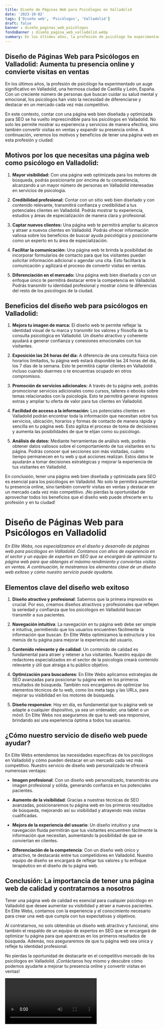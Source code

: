```yaml
---
title: Diseño de Páginas Web para Psicólogos en Valladolid
date: '2023-10-02'
tags: ['Diseño web', 'Psicólogos', 'Valladolid']
draft: false
banner : diseño_paginas_web_psicólogos
fondoBanner : diseño_pagina_web_valladolid.webp
summary: En los últimos años, la profesión de psicólogo ha experimentado un auge significativo en Valladolid, una hermosa ciudad de Castilla y León, España. Con un creciente número de personas que buscan cuidar su salud mental y emocional, los psicólogos han visto la necesidad de diferenciarse y destacar en un mercado cada vez más competitivo.
---
```


## Diseño de Páginas Web para Psicólogos en Valladolid: Aumenta tu presencia online y convierte visitas en ventas

En los últimos años, la profesión de psicólogo ha experimentado un auge significativo en Valladolid, una hermosa ciudad de Castilla y León, España. Con un creciente número de personas que buscan cuidar su salud mental y emocional, los psicólogos han visto la necesidad de diferenciarse y destacar en un mercado cada vez más competitivo.

En este contexto, contar con una página web bien diseñada y optimizada para SEO se ha vuelto imprescindible para los psicólogos en Valladolid. No solo les permite mostrar su experiencia y servicios de manera efectiva, sino también convertir visitas en ventas y expandir su presencia online. A continuación, veremos los motivos y beneficios de tener una página web en esta profesión y ciudad:

## Motivos por los que necesitas una página web como psicólogo en Valladolid:

1. **Mayor visibilidad:** Con una página web optimizada para los motores de búsqueda, podrás posicionarte por encima de tu competencia, alcanzando a un mayor número de personas en Valladolid interesadas en servicios de psicología.

2. **Credibilidad profesional:** Contar con un sitio web bien diseñado y con contenido relevante, transmitirá confianza y credibilidad a tus potenciales clientes en Valladolid. Podrás mostrar tu experiencia, estudios y áreas de especialización de manera clara y profesional.

3. **Captar nuevos clientes:** Una página web te permitirá ampliar tu alcance y atraer a nuevos clientes en Valladolid. Podrás ofrecer información valiosa sobre los beneficios de buscar ayuda psicológica y posicionarte como un experto en tu área de especialización.

4. **Facilitar la comunicación:** Una página web te brinda la posibilidad de incorporar formularios de contacto para que los visitantes puedan solicitar información adicional o agendar una cita. Esto facilitará la comunicación y agilizará el proceso de convertir visitas en ventas.

5. **Diferenciación en el mercado:** Una página web bien diseñada y con un enfoque único te permitirá destacar entre la competencia en Valladolid. Podrás transmitir tu identidad profesional y mostrar cómo te diferencias del resto de los psicólogos de la ciudad.

## Beneficios del diseño web para psicólogos en Valladolid:

1. **Mejora tu imagen de marca:** El diseño web te permite reflejar la identidad visual de tu marca y transmitir los valores y filosofía de tu consulta psicológica en Valladolid. Un diseño atractivo y coherente ayudará a generar confianza y conexiones emocionales con tus visitantes.

2. **Exposición las 24 horas del día:** A diferencia de una consulta física con horarios limitados, tu página web estará disponible las 24 horas del día, los 7 días de la semana. Esto te permitirá captar clientes en Valladolid incluso cuando duermes o te encuentras ocupado en otros compromisos.

3. **Promoción de servicios adicionales:** A través de tu página web, podrás promocionar servicios adicionales como cursos, talleres o ebooks sobre temas relacionados con la psicología. Esto te permitirá generar ingresos extras y ampliar tu oferta de valor para tus clientes en Valladolid.

4. **Facilidad de acceso a la información:** Los potenciales clientes en Valladolid podrán encontrar toda la información que necesitan sobre tus servicios, ubicación, horarios y formas de contacto de manera rápida y sencilla en tu página web. Esto agiliza el proceso de toma de decisiones y aumenta las posibilidades de que te elijan como su psicólogo.

5. **Análisis de datos:** Mediante herramientas de análisis web, podrás obtener datos valiosos sobre el comportamiento de tus visitantes en tu página. Podrás conocer qué secciones son más visitadas, cuánto tiempo permanecen en tu web y qué acciones realizan. Estos datos te ayudarán a tomar decisiones estratégicas y mejorar la experiencia de tus visitantes en Valladolid.

En conclusión, tener una página web bien diseñada y optimizada para SEO es esencial para los psicólogos en Valladolid. No solo te permitirá aumentar tu presencia online, sino también convertir visitas en ventas y destacar en un mercado cada vez más competitivo. ¡No pierdas la oportunidad de aprovechar todos los beneficios que el diseño web puede ofrecerte en tu profesión y en tu ciudad!

<GifSeo />

<Cta />

# Diseño de Páginas Web para Psicólogos en Valladolid

*En Elite Webs, nos especializamos en el diseño y desarrollo de páginas web para psicólogos en Valladolid. Contamos con años de experiencia en el sector y un equipo de expertos en SEO que se encargará de optimizar tu página web para que obtengas el máximo rendimiento y conviertas visitas en ventas. A continuación, te mostramos los elementos clave de un diseño web exitoso y cómo nuestro servicio puede ayudarte.*

## Elementos clave del diseño web exitoso

1. **Diseño atractivo y profesional**: Sabemos que la primera impresión es crucial. Por eso, creamos diseños atractivos y profesionales que reflejen la seriedad y confianza que los psicólogos en Valladolid buscan transmitir a sus pacientes.

2. **Navegación intuitiva**: La navegación en tu página web debe ser simple e intuitiva, permitiendo que los usuarios encuentren fácilmente la información que buscan. En Elite Webs optimizamos la estructura y los menús de tu página para mejorar la experiencia del usuario.

3. **Contenido relevante y de calidad**: Un contenido de calidad es fundamental para atraer y retener a tus visitantes. Nuestro equipo de redactores especializados en el sector de la psicología creará contenido relevante y útil que atraiga a tu público objetivo.

4. **Optimización para buscadores**: En Elite Webs aplicamos estrategias de SEO avanzadas para posicionar tu página web en los primeros resultados de búsqueda. También nos encargamos de optimizar los elementos técnicos de tu web, como los meta tags y las URLs, para mejorar su visibilidad en los motores de búsqueda.

5. **Diseño responsive**: Hoy en día, es fundamental que tu página web se adapte a cualquier dispositivo, ya sea un ordenador, una tablet o un móvil. En Elite Webs nos aseguramos de que tu web sea responsive, brindando así una experiencia óptima a todos tus usuarios.

## ¿Cómo nuestro servicio de diseño web puede ayudar?

En Elite Webs entendemos las necesidades específicas de los psicólogos en Valladolid y cómo pueden destacar en un mercado cada vez más competitivo. Nuestro servicio de diseño web personalizado te ofrecerá numerosas ventajas:

- **Imagen profesional**: Con un diseño web personalizado, transmitirás una imagen profesional y sólida, generando confianza en tus potenciales pacientes.

- **Aumento de la visibilidad**: Gracias a nuestras técnicas de SEO avanzadas, posicionaremos tu página web en los primeros resultados de búsqueda, mejorando así su visibilidad y atrayendo más visitas cualificadas.

- **Mejora de la experiencia del usuario**: Un diseño intuitivo y una navegación fluida permitirán que tus visitantes encuentren fácilmente la información que necesitan, aumentando la posibilidad de que se conviertan en clientes.

- **Diferenciación de la competencia**: Con un diseño web único y atractivo, te destacarás entre tus competidores en Valladolid. Nuestro equipo de diseño se encargará de reflejar tus valores y tu enfoque terapéutico en el diseño de tu página web.

## Conclusión: La importancia de tener una página web de calidad y contratarnos a nosotros

Tener una página web de calidad es esencial para cualquier psicólogo en Valladolid que desee aumentar su visibilidad y atraer a nuevos pacientes. En Elite Webs, contamos con la experiencia y el conocimiento necesario para crear una web que cumpla con tus expectativas y objetivos.

Al contratarnos, no solo obtendrás un diseño web atractivo y funcional, sino también el respaldo de un equipo de expertos en SEO que se encargará de optimizar tu página para que aparezcas en los primeros resultados de búsqueda. Además, nos aseguraremos de que tu página web sea única y refleje tu identidad profesional.

No pierdas la oportunidad de destacarte en el competitivo mercado de los psicólogos en Valladolid. ¡Contáctanos hoy mismo y descubre cómo podemos ayudarte a mejorar tu presencia online y convertir visitas en ventas!

<Video />

<CtaBot job='Psicólogos' city='Valladolid'/>

<Gmaps query='Valladolid+españa+maps' />
